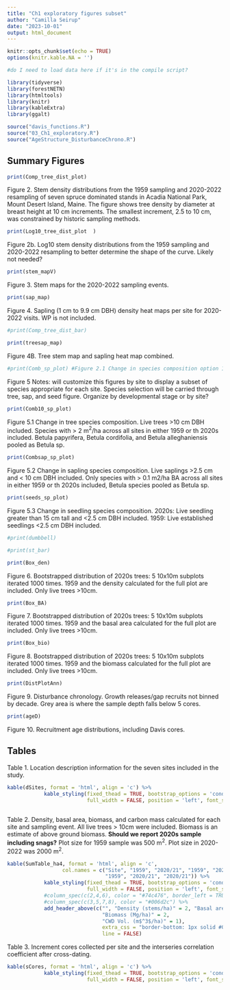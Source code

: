 ```yaml
---
title: "Ch1 exploratory figures subset"
author: "Camilla Seirup"
date: "2023-10-01"
output: html_document
---
```

```r
knitr::opts_chunk$set(echo = TRUE)
options(knitr.kable.NA = '')
```

```r
#do I need to load data here if it's in the compile script?
```

```r
library(tidyverse)
library(forestNETN)
library(htmltools)
library(knitr)
library(kableExtra)
library(ggalt)
```

```r
source("davis_functions.R")
source("03_Ch1_exploratory.R")
source("AgeStructure_DisturbanceChrono.R")
```

## Summary Figures

```r
print(Comp_tree_dist_plot)
```

Figure 2. Stem density distributions from the 1959 sampling and 2020-2022 resampling of seven spruce dominated stands in Acadia National Park, Mount Desert Island, Maine. The figure shows tree density by diameter at breast height at 10 cm increments. The smallest increment, 2.5 to 10 cm, was constrained by historic sampling methods.

```r
print(Log10_tree_dist_plot  )
```

Figure 2b. Log10 stem density distributions from the 1959 sampling and 2020-2022 resampling to better determine the shape of the curve. Likely not needed?

```r
print(stem_mapV)
```

Figure 3. Stem maps for the 2020-2022 sampling events.

```r
print(sap_map)
```

Figure 4. Sapling (1 cm to 9.9 cm DBH) density heat maps per site for 2020-2022 visits. WP is not included. 
```r
#print(Comp_tree_dist_bar) 
```

```r
print(treesap_map)
```

Figure 4B. Tree stem map and sapling heat map combined. 

```r
#print(Comb_sp_plot) #Figure 2.1 Change in species composition option 1. All live trees >2.5 cm DBH included. Only the four most abundant species across all sites are displayed.
```

Figure 5 Notes: will customize this figures by site to display a subset of species appropriate for each site. Species selection will be carried through tree, sap, and seed figure. Organize by developmental stage or by site?

```r
print(Comb10_sp_plot)
```

Figure 5.1 Change in tree species composition. Live trees >10 cm DBH included. Species with > 2 m$^2$/ha across all sites in either 1959 or th 2020s included. Betula papyrifera, Betula cordifolia, and Betula alleghaniensis pooled as Betula sp. 

```r
print(Combsap_sp_plot)
```

Figure 5.2 Change in sapling species composition. Live saplings >2.5 cm and < 10 cm DBH included. Only species with > 0.1 m2/ha BA across all sites in either 1959 or th 2020s included, Betula species pooled as Betula sp.


```r
print(seeds_sp_plot)
```

Figure 5.3 Change in seedling species composition. 2020s: Live seedling greater than 15 cm tall and <2.5 cm DBH included. 1959: Live established seedlings <2.5 cm DBH included.


```r
#print(dumbbell)
```


```r
#print(st_bar)
```


```r
print(Box_den)
```
Figure 6. Bootstrapped distribution of 2020s trees: 5 10x10m subplots iterated 1000 times. 1959 and the density calculated for the full plot are included. Only live trees >10cm.

```r
print(Box_BA)
```
Figure 7. Bootstrapped distribution of 2020s trees: 5 10x10m subplots iterated 1000 times. 1959 and the basal area calculated for the full plot are included. Only live trees >10cm.

```r
print(Box_bio)
```
Figure 8. Bootstrapped distribution of 2020s trees: 5 10x10m subplots iterated 1000 times. 1959 and the biomass calculated for the full plot are included. Only live trees >10cm.

```r
print(DistPlotAnn)
```
Figure 9. Disturbance chronology. Growth releases/gap recruits not binned by decade. Grey area is where the sample depth falls below 5 cores.

```r
print(ageD)
```
Figure 10. Recruitment age distributions, including Davis cores.


## Tables
Table 1. Location description information for the seven sites included in the study.

```r
kable(dSites, format = 'html', align = 'c') %>% 
            kable_styling(fixed_thead = TRUE, bootstrap_options = 'condensed', 
                          full_width = FALSE, position = 'left', font_size = 12.5)
             
```


Table 2. Density, basal area, biomass, and carbon mass calculated for each site and sampling event. All live trees > 10cm were included. Biomass is an estimate of above ground biomass. **Should we report 2020s sample including snags?**  Plot size for 1959 sample was 500 m$^2$. Plot size in 2020-2022 was 2000 m$^2$.

```r
kable(SumTable_ha4, format = 'html', align = 'c',
                  col.names = c("Site", "1959", "2020/21", "1959", "2020/21", 
                                "1959", "2020/21", "2020/21")) %>% 
            kable_styling(fixed_thead = TRUE, bootstrap_options = 'condensed', 
                          full_width = FALSE, position = 'left', font_size = 12.5) %>%
            #column_spec(c(2,4,6), color = "#74c476", border_left = TRUE) %>% 
            #column_spec(c(3,5,7,8), color = "#006d2c") %>% 
            add_header_above(c("", "Density (stems/ha)" = 2, "Basal area (m$^2$/ha)" = 2, 
                               "Biomass (Mg/ha)" = 2,
                               "CWD Vol. (m$^3$/ha)" = 1),
                               extra_css = "border-bottom: 1px solid #000000; border-right: 3px solid #ffffff;",
                               line = FALSE) 
```

Table 3. Increment cores collected per site and the interseries correlation coefficient after cross-dating.

```r
kable(sCores, format = 'html', align = 'c') %>% 
            kable_styling(fixed_thead = TRUE, bootstrap_options = 'condensed', 
                          full_width = FALSE, position = 'left', font_size = 12.5)
             
```